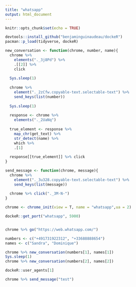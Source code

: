 ```yaml
---
title: "whatsapp"
output: html_document
---
```




```r
knitr::opts_chunk$set(echo = TRUE)

devtools::install_github("benjaminguinaudeau/dockeR")
pacman::p_load(tidyverse, dockeR)
```


```r
new_conversation <- function(chrome, number, name){
  chrome %>% 
    elements("._3j8Pd") %>%
    .[[2]] %>%
    click
  
  Sys.sleep(1)
  
  chrome %>%
    element("._2zCfw.copyable-text.selectable-text") %>%
    send_keys(list(number))
  
  Sys.sleep(1)
  
  response <- chrome %>%
    elements("._2UaNq") 
  
  true_element <- response %>%
    map_chr(get_text) %>%
    str_detect(name) %>%
    which %>%
    .[1]
  
  response[[true_element]] %>% click
}

send_message <- function(chrome, message){
  chrome %>%
    element("._3u328.copyable-text.selectable-text") %>%
    send_keys(list(message))
  
  chrome %>% click("._3M-N-")
}

```



```r
chrome <- chrome_init(view = T, name = "whatsapp",ua = 2)

dockeR::get_port("whatsapp", 5900)


chrome %>% go("https://web.whatsapp.com/")

numbers <- c("+491731922312", "+33688888654")
names <- c("Sandra", "Dominique")

chrome %>% new_conversation(numbers[1], names[1])
Sys.sleep(1)
chrome %>% new_conversation(numbers[2], names[2])

dockeR::user_agents[1]

chrome %>% send_message("test")



```
